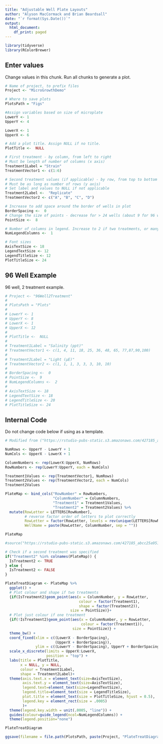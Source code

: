 ```yaml
---
title: "Adjustable Well Plate Layouts"
author: "Alyson MacCormack and Brian Beardsall"
date: "`r format(Sys.Date())`"
output:
  html_document:
    df_print: paged
---
```


```r
library(tidyverse)
library(RColorBrewer)
```

## Enter values
Change values in this chunk. Run all chunks to generate a plot.
```r
# Name of project, to prefix files
Project <- "MicroGrowthDemo"

# Where to save plots
PlotsPath = "Figs"

#Assign variables based on size of microplate
LowerY <- 1
UpperY <- 4

LowerX <- 1
UpperX <- 6

# Add a plot title. Assign NULL if no title.
PlotTitle <-  NULL

# First treatment - by column, from left to right
# Must be length of number of columns (x axis)
Treatment1Label = "Strain"
TreatmentVector1 <- c(1:6)

# Second treatment values (if applicable) - by row, from top to bottom (A - n)
# Must be as long as number of rows (y axis)
# Set label and values to NULL if not applicable
Treatment2Label <-  "Replicate"
TreatmentVector2 <- c("A", "B", "C", "D")

# Increase to add space around the border of wells in plot
BorderSpacing <-  0
# Change the size of points - decrease for > 24 wells (about 9 for 96 wells)
PointSize <-  8

# Number of columns in legend. Increase to 2 if two treatments, or many levels of treatment 1.
NumLegendColumns <-  1

# Font sizes
AxisTextSize <- 18
LegendTextSize <- 12
LegendTitleSize <- 12
PlotTitleSize <- 24
```

## 96 Well Example
96 well, 2 treatment example.
```r
# Project <- "96Well2Treatment"
# 
# PlotsPath = "Plots"
# 
# LowerY <- 1
# UpperY <- 8
# LowerX <- 1
# UpperX <- 12
# 
# PlotTitle <-  NULL
# 
# Treatment1Label = "Salinity (ppt)"
# TreatmentVector1 <- c(1, 4, 11, 18, 25, 36, 48, 65, 77,87,90,100)
# 
# Treatment2Label = "Light (μE)"
# TreatmentVector2 <- c(1, 1, 1, 3, 3, 3, 10, 10)
# 
# BorderSpacing <-  0
# PointSize <-  9
# NumLegendColumns <-  2
# 
# AxisTextSize <- 18
# LegendTextSize <- 18
# LegendTitleSize <- 20
# PlotTitleSize <- 24
```

## Internal Code
Do not change code below if using as a template.
```r
# Modified from ("https://rstudio-pubs-static.s3.amazonaws.com/427185_abcc25a951c9436680dc6a8fcc471ca9.html")

NumRows <- UpperY - LowerY + 1
NumCols <- UpperX - LowerX + 1

ColumnNumbers <- rep(LowerX:UpperX, NumRows)
RowNumbers <- rep(LowerY:UpperY, each = NumCols)

Treatment1Values <- rep(TreatmentVector1, NumRows)
Treatment2Values <- rep(TreatmentVector2, each = NumCols)
Treatment2Values

PlateMap <- bind_cols("RowNumber" = RowNumbers, 
                      "ColumnNumber" = ColumnNumbers, 
                      "Treatment1" = Treatment1Values,
                      "Treatment2" = Treatment2Values) %>%
  mutate(RowLetter = LETTERS[RowNumber],
         # reverse factor order of letters to plot correctly
         RowLetter = factor(RowLetter, levels = rev(unique(LETTERS[RowNumbers]))),
         WellName = paste(RowLetter, ColumnNumber, sep = ""))

PlateMap
```

```r
#source("https://rstudio-pubs-static.s3.amazonaws.com/427185_abcc25a951c9436680dc6a8fcc471ca9.html")

# Check if a second treatment was specified
if("Treatment2" %in% colnames(PlateMap)) {
  IsTreatment2 <- TRUE
} else {
  IsTreatment2 <- FALSE
}

PlateTreatDiagram <- PlateMap %>%
  ggplot() +
  # Plot colour and shape if two treatments
  {if(IsTreatment2)geom_point(aes(x = ColumnNumber, y = RowLetter, 
                                  colour = factor(Treatment1), 
                                  shape = factor(Treatment2)), 
                              size = PointSize)}+
  # Plot just colour if one treatment
  {if(!IsTreatment2)geom_point(aes(x = ColumnNumber, y = RowLetter, 
                                   colour = factor(Treatment1)), 
                               size = PointSize)} +
  theme_bw() +
  coord_fixed(xlim = c((LowerX - BorderSpacing), 
                       (UpperX + BorderSpacing)), 
              ylim = c((LowerY - BorderSpacing), UpperY + BorderSpacing)) +
  scale_x_discrete(limits = UpperX:LowerX, 
                   position = "top") +
  labs(title = PlotTitle, 
       x = NULL, y = NULL, 
       colour = Treatment1Label, 
       shape = Treatment2Label)+
  theme(axis.text.x = element_text(size=AxisTextSize),
        axis.text.y = element_text(size=AxisTextSize),
        legend.text=element_text(size=LegendTextSize),
        legend.title=element_text(size = LegendTitleSize),
        plot.title = element_text(size = PlotTitleSize, hjust = 0.5),
        legend.key = element_rect(size = .0005)
        )+
  theme(legend.key.width = unit(.0005, "line")) +
  guides(colour=guide_legend(ncol=NumLegendColumns)) +
  theme(legend.position="none")

PlateTreatDiagram
```

```r
ggsave(filename = file.path(PlotsPath, paste(Project, "PlateTreatDiagram.png", sep = "_"),fsep = .Platform$file.sep ), plot = PlateTreatDiagram)
```

